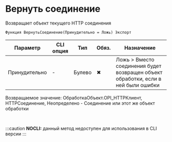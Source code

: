 ﻿---
sidebar_position: 4
---


# Вернуть соединение 
 Возвращает объект текущего HTTP соединения



`Функция ВернутьСоединение(Принудительно = Ложь) Экспорт`

  | Параметр | CLI опция | Тип | Обяз. | Назначение |
  |-|-|-|-|-|
  | Принудительно | - | Булево | &#x2716; | Ложь > Вместо соединения будет возвращен объект обработки, если в ней были ошибки |

  
  Возвращаемое значение:   ОбработкаОбъект.OPI_HTTPКлиент, HTTPСоединение, Неопределено -  Соединение или этот же объект обработки

<br/>


:::caution
**NOCLI:** данный метод недоступен для использования в CLI версии
:::
<br/>



```bsl title="Пример использования для 1С:Предприятие/OneScript"

```
    




